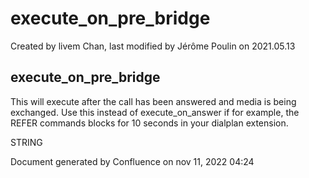 
# execute_on_pre_bridge 

 Created by  livem Chan, last modified by  Jérôme Poulin on 2021.05.13

## execute_on_pre_bridge

This will execute after the call has been answered and media is being exchanged. Use this instead of execute\_on\_answer if for example, the REFER commands blocks for 10 seconds in your dialplan extension.

STRING

Document generated by Confluence on nov 11, 2022 04:24
